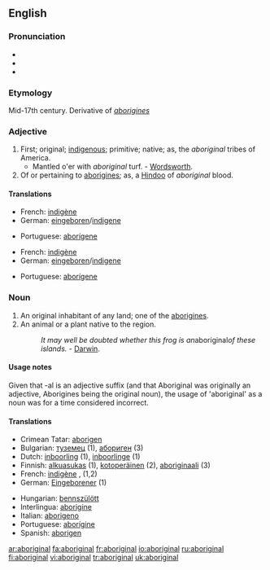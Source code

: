 {{see|Aboriginal}}
==English==

===Pronunciation===
*{{IPA|/æbəˈrɪdʒən(ə)l/}}
*{{SAMPA|/{b@'rIdZ@n(@)l/}}
*{{audio|en-uk-aboriginal.ogg|Audio (UK)}}

===Etymology===
Mid-17th century. Derivative of ''[[aborigines]]''

===Adjective===
{{en-adj}}

# First; original; [[indigenous]]; primitive; native; as, the ''aboriginal'' tribes of America.
#*Mantled o'er with ''aboriginal'' turf. - [[Wordsworth]].
# Of or pertaining to [[aborigines]]; as, a [[Hindoo]] of ''aboriginal'' blood.

====Translations====
{{trans-top|first; original; indigenous; primitive}}
*French: [[indigène]]
*German: [[eingeboren]]/[[indigene]]
{{trans-mid}}
*Portuguese: [[aborígene]]
{{trans-bottom}}

{{trans-top|of or pertaining to aborigines}}
*French: [[indigène]]
*German: [[eingeboren]]/[[indigene]]
{{trans-mid}}
*Portuguese: [[aborígene]]
{{trans-bottom}}

===Noun===
{{en-noun}}

# An original inhabitant of any land; one of the [[aborigines]].
# An animal or a plant native to the region.
#:''It may well be doubted whether this frog is an ''aboriginal'' of these islands.'' - [[Darwin]].

====Usage notes====
Given that -al is an adjective suffix (and that Aboriginal was originally an adjective, Aborigines being the original noun), the usage of 'aboriginal' as a noun was for a time considered incorrect.

====Translations====
{{top}}
*Crimean Tatar: [[aborigen#Crimean Tatar|aborigen]]
*Bulgarian: [[туземец]] {{m}} (1), [[абориген]] {{m}} (3)
*Dutch: [[inboorling]] {{m}} (1), [[inboorlinge]] {{f}} (1)
*Finnish: [[alkuasukas]] (1), [[kotoperäinen]] (2), [[aboriginaali]] (3)
*French: [[indigène]] {{m}}, {{f}} (1,2)
*German: [[Eingeborener]] {{m}} (1)
{{mid}}
*Hungarian: [[bennszülött]]
*Interlingua: [[aborigine]]
*Italian: [[aborigeno]]
*Portuguese: [[aborígine]]
*Spanish: [[aborigen]]
{{bottom}}

[[ar:aboriginal]]
[[fa:aboriginal]]
[[fr:aboriginal]]
[[io:aboriginal]]
[[ru:aboriginal]]
[[fi:aboriginal]]
[[vi:aboriginal]]
[[tr:aboriginal]]
[[uk:aboriginal]]